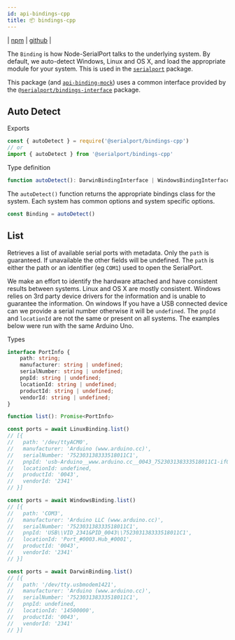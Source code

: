 ```yaml
---
id: api-bindings-cpp
title: 📦 bindings-cpp
---
```


| [npm](https://www.npmjs.com/package/@serialport/bindings-cpp) | [github](https://github.com/serialport/bindings-cpp) |

The `Binding` is how Node-SerialPort talks to the underlying system. By default, we auto-detect Windows, Linux and OS X, and load the appropriate module for your system. This is used in the [`serialport`](api-serialport) package.

This package (and [`api-binding-mock`](api-binding-mock)) uses a common interface provided by the [`@serialport/bindings-interface`](api-binginds-interface) package.

## Auto Detect

Exports

```ts
const { autoDetect } = require('@serialport/bindings-cpp')
// or
import { autoDetect } from '@serialport/bindings-cpp'
```

Type definition

```ts
function autoDetect(): DarwinBindingInterface | WindowsBindingInterface | LinuxBindingInterface
```

The `autoDetect()` function returns the appropriate bindings class for the system. Each system has common options and system specific options.

```ts
const Binding = autoDetect()
```

## List

Retrieves a list of available serial ports with metadata. Only the `path` is guaranteed. If unavailable the other fields will be undefined. The `path` is either the path or an identifier (eg `COM1`) used to open the SerialPort.

We make an effort to identify the hardware attached and have consistent results between systems. Linux and OS X are mostly consistent. Windows relies on 3rd party device drivers for the information and is unable to guarantee the information. On windows If you have a USB connected device can we provide a serial number otherwise it will be `undefined`. The `pnpId` and `locationId` are not the same or present on all systems. The examples below were run with the same Arduino Uno.

Types

```ts
interface PortInfo {
    path: string;
    manufacturer: string | undefined;
    serialNumber: string | undefined;
    pnpId: string | undefined;
    locationId: string | undefined;
    productId: string | undefined;
    vendorId: string | undefined;
}

function list(): Promise<PortInfo>
```

<Tabs>
<TabItem value="js" label="Linux">

```ts
const ports = await LinuxBinding.list()
// [{
//   path: '/dev/ttyACM0',
//   manufacturer: 'Arduino (www.arduino.cc)',
//   serialNumber: '752303138333518011C1',
//   pnpId: 'usb-Arduino__www.arduino.cc__0043_752303138333518011C1-if00',
//   locationId: undefined,
//   productId: '0043',
//   vendorId: '2341'
// }]
```

</TabItem>
<TabItem value="py" label="Windows">

```ts
const ports = await WindowsBinding.list()
// [{
//   path: 'COM3',
//   manufacturer: 'Arduino LLC (www.arduino.cc)',
//   serialNumber: '752303138333518011C1',
//   pnpId: 'USB\\VID_2341&PID_0043\\752303138333518011C1',
//   locationId: 'Port_#0003.Hub_#0001',
//   productId: '0043',
//   vendorId: '2341'
// }]
```

</TabItem>
<TabItem value="java" label="OSX">

```ts
const ports = await DarwinBinding.list()
// [{
//   path: '/dev/tty.usbmodem1421',
//   manufacturer: 'Arduino (www.arduino.cc)',
//   serialNumber: '752303138333518011C1',
//   pnpId: undefined,
//   locationId: '14500000',
//   productId: '0043',
//   vendorId: '2341'
// }]
```

</TabItem>
</Tabs>
